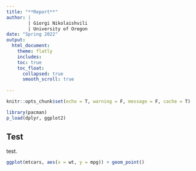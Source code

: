 ```yaml
---
title: "**Report**"
author: |
        | Giorgi Nikolaishvili
        | University of Oregon
date: "Spring 2022"
output: 
  html_document:
    theme: flatly  
    includes:
    toc: true
    toc_float:
      collapsed: true
      smooth_scroll: true
      
---
```


```r
knitr::opts_chunk$set(echo = T, warning = F, message = F, cache = T)
```

```r
library(pacman) 
p_load(dplyr, ggplot2)
```

## Test

test.

```r
ggplot(mtcars, aes(x = wt, y = mpg)) + geom_point()
```

